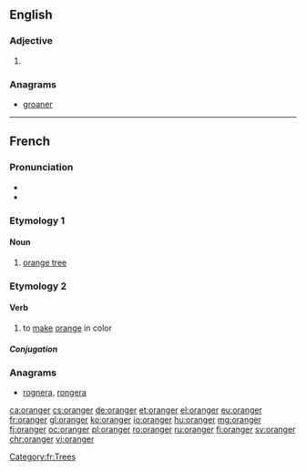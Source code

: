 ==English==

===Adjective===
{{head|en}}

# {{en-comparative of|orange}}

===Anagrams===
* [[groaner#English|groaner]]

----

==French==

===Pronunciation===
* {{IPA|/ɔ.ʁɑ̃.ʒe/|lang=fr}}
* {{audio|Fr-oranger.ogg|Audio|lang=fr}}

===Etymology 1===
{{suffix|orange|ier|lang=fr}}

====Noun====
{{fr-noun|m}}

# [[orange tree]]

[[Category:fr:Trees]]

===Etymology 2===
{{suffix|orange|er|lang=fr}}

====Verb====
{{fr-verb}}

# to [[make]] [[orange]] in color

=====Conjugation=====
{{fr-conj-ger|oran|avoir}}

===Anagrams===
* [[rognera#French|rognera]], [[rongera#French|rongera]]

[[ca:oranger]]
[[cs:oranger]]
[[de:oranger]]
[[et:oranger]]
[[el:oranger]]
[[eu:oranger]]
[[fr:oranger]]
[[gl:oranger]]
[[ko:oranger]]
[[io:oranger]]
[[hu:oranger]]
[[mg:oranger]]
[[fj:oranger]]
[[oc:oranger]]
[[pl:oranger]]
[[ro:oranger]]
[[ru:oranger]]
[[fi:oranger]]
[[sv:oranger]]
[[chr:oranger]]
[[vi:oranger]]